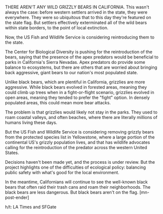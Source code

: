 THERE AREN'T ANY WILD GRIZZLY BEARS IN CALIFORNIA. This wasn't always the case: before western settlers arrived in the state, they were everywhere. They were so ubiquitous that to this day they're featured on the state flag. But settlers effectively exterminated all of the wild bears within state borders, to the point of local extinction.

Now, the US Fish and Wildlife Service is considering reintroducing them to the state.

The Center for Biological Diversity is pushing for the reintroduction of the bears, saying that the presence of the apex predators would be beneficial to parks in California's Sierra Nevadas. Apex predators do provide some balance to ecosystems, but there are others that are worried about bringing back aggressive, giant bears to our nation's most populated state.

Unlike black bears, which are plentiful in California, grizzlies are more aggressive. While black bears evolved in forested areas, meaning they could climb up trees when in a fight-or-flight scenario, grizzlies evolved in open areas, meaning they tended to prefer the "fight" option. In densely populated areas, this could mean more bear attacks.

The problem is that grizzlies would likely not stay in the parks. They used to roam coastal valleys, and often beaches, where there are literally millions of humans living these days.

But the US Fish and Wildlife Service is considering removing grizzly bears from the protected species list in Yellowstone, where a large portion of the continental US's grizzly population lives, and that has wildlife advocates calling for the reintroduction of the predator across the western United States.

Decisions haven't been made yet, and the process is under review. But the project highlights one of the difficulties of ecological policy: balancing public safety with what's good for the local environment.

In the meantime, Californians will continue to see the well-known black bears that often raid their trash cans and roam their neighborhoods. The black bears are less dangerous. But black bears aren't on the flag. [mn-post-ender]

h/t: LA Times and SFGate
